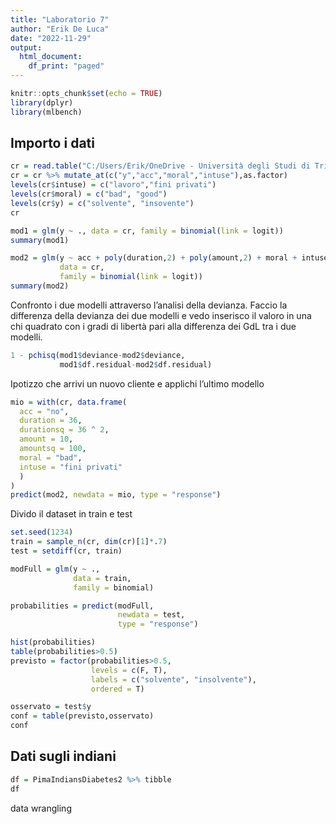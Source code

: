 ```yaml
---
title: "Laboratorio 7"
author: "Erik De Luca"
date: "2022-11-29"
output: 
  html_document:
    df_print: "paged"
---
```


```r
knitr::opts_chunk$set(echo = TRUE)
library(dplyr)
library(mlbench)
```


## Importo i dati

```r
cr = read.table("C:/Users/Erik/OneDrive - Università degli Studi di Trieste/Dati/crediti.txt",header = T) %>% tibble
cr = cr %>% mutate_at(c("y","acc","moral","intuse"),as.factor)
levels(cr$intuse) = c("lavoro","fini privati")
levels(cr$moral) = c("bad", "good")
levels(cr$y) = c("solvente", "insovente")
cr
```

```r
mod1 = glm(y ~ ., data = cr, family = binomial(link = logit))
summary(mod1)
```

```r
mod2 = glm(y ~ acc + poly(duration,2) + poly(amount,2) + moral + intuse,
           data = cr,
           family = binomial(link = logit))
summary(mod2)

```
Confronto i due modelli attraverso l'analisi della devianza.
Faccio la differenza della devianza dei due modelli e vedo inserisco il valoro in una chi quadrato con i gradi di libertà pari alla differenza dei GdL tra i due modelli.

```r
1 - pchisq(mod1$deviance-mod2$deviance,
           mod1$df.residual-mod2$df.residual)
```

Ipotizzo che arrivi un nuovo cliente e applichi l'ultimo modello

```r
mio = with(cr, data.frame(
  acc = "no",
  duration = 36,
  durationsq = 36 ^ 2,
  amount = 10,
  amountsq = 100,
  moral = "bad",
  intuse = "fini privati"
  )
)
predict(mod2, newdata = mio, type = "response")
```

Divido il dataset in train e test

```r
set.seed(1234)
train = sample_n(cr, dim(cr)[1]*.7)
test = setdiff(cr, train)

modFull = glm(y ~ .,
              data = train,
              family = binomial)

probabilities = predict(modFull,
                        newdata = test,
                        type = "response")

hist(probabilities)
table(probabilities>0.5)
previsto = factor(probabilities>0.5,
                  levels = c(F, T),
                  labels = c("solvente", "insolvente"),
                  ordered = T)

osservato = test$y
conf = table(previsto,osservato)
conf
```



## Dati sugli indiani

```r
df = PimaIndiansDiabetes2 %>% tibble
df
```

data wrangling


```r

```


